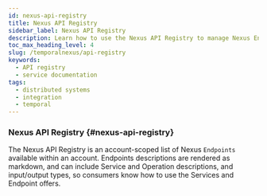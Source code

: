 ```yaml
---
id: nexus-api-registry
title: Nexus API Registry
sidebar_label: Nexus API Registry
description: Learn how to use the Nexus API Registry to manage Nexus Endpoints. 
toc_max_heading_level: 4
slug: /temporalnexus/api-registry
keywords:
  - API registry
  - service documentation
tags:
  - distributed systems
  - integration
  - temporal
---
```


### Nexus API Registry {#nexus-api-registry}

The Nexus API Registry is an account-scoped list of Nexus `Endpoints` available within an account.
Endpoints descriptions are rendered as markdown, and can include Service and Operation descriptions, and input/output types, so consumers know how to use the Services and Endpoint offers.
